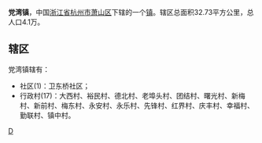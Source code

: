 {{Unreferenced|time=2012-03-16T16:59:09+00:00 }}


'''党湾镇'''，中国[[浙江省|浙江省]][[杭州市|杭州市]][[萧山区|萧山区]]下辖的一个[[镇|镇]]。辖区总面积32.73平方公里，总人口4.1万。

== 辖区 ==
党湾镇辖有：
* 社区(1)：卫东桥社区；
* 行政村(17)：大西村、裕民村、德北村、老埠头村、团结村、曙光村、新梅村、新前村、梅东村、永安村、永乐村、先锋村、红界村、庆丰村、幸福村、勤联村、镇中村。

{{萧山区行政区划}}
[[Category:萧山区行政区划|D]]